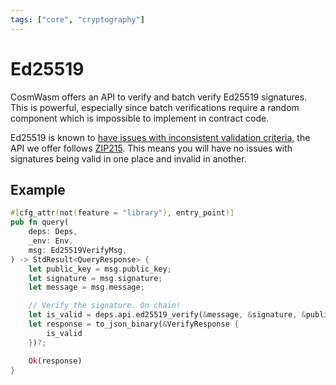 ```yaml
---
tags: ["core", "cryptography"]
---
```



# Ed25519

CosmWasm offers an API to verify and batch verify Ed25519 signatures. This is
powerful, especially since batch verifications require a random component which
is impossible to implement in contract code.

Ed25519 is known to [have issues with inconsistent validation criteria], the API
we offer follows [ZIP215]. This means you will have no issues with signatures
being valid in one place and invalid in another.

## Example

```rust filename="contract.rs" template="core"
#[cfg_attr(not(feature = "library"), entry_point)]
pub fn query(
    deps: Deps,
    _env: Env,
    msg: Ed25519VerifyMsg,
) -> StdResult<QueryResponse> {
    let public_key = msg.public_key;
    let signature = msg.signature;
    let message = msg.message;

    // Verify the signature. On chain!
    let is_valid = deps.api.ed25519_verify(&message, &signature, &public_key)?;
    let response = to_json_binary(&VerifyResponse {
        is_valid
    })?;

    Ok(response)
}
```

[have issues with inconsistent validation criteria]: https://hdevalence.ca/blog/2020-10-04-its-25519am
[ZIP215]: https://zips.z.cash/zip-0215
